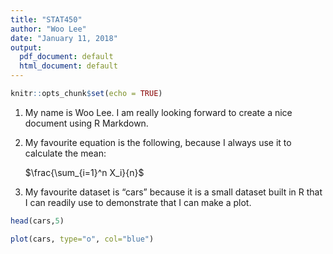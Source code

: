 ```yaml
---
title: "STAT450"
author: "Woo Lee"
date: "January 11, 2018"
output:
  pdf_document: default
  html_document: default
---
```


```r
knitr::opts_chunk$set(echo = TRUE)
```

1. My name is Woo Lee. I am really looking forward to create a nice document using R Markdown.

2. My favourite equation is the following, because I always use it to calculate the mean:

    $\frac{\sum_{i=1}^n X_i}{n}$

3. My favourite dataset is "cars" because it is a small dataset built in R that I can readily use to demonstrate that I can make a plot.

```r
head(cars,5)

plot(cars, type="o", col="blue")


```